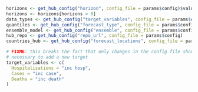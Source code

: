 <!--- Fetch various values from the config file --->
```r
horizons <- get_hub_config("horizon", config_file = params$config)$values
horizons <- horizons[horizons > 0]
data_types <- get_hub_config("target_variables", config_file = params$config)
quantiles <- get_hub_config("forecast_type", config_file = params$config)$quantiles
ensemble_model <- get_hub_config("ensemble", config_file = params$config)[["name"]]
hub_repo <- get_hub_config("repo_url", config_file = params$config)
countries_hub <- get_hub_config("forecast_locations", config_file = params$config)

# FIXME: this breaks the fact that only changes in the config file should be 
# necessary to add a new target
target_variables <- c(
  Hospitalisations = "inc hosp",
  Cases = "inc case", 
  Deaths = "inc death"
)
```

## {.unlisted .unnumbered}
